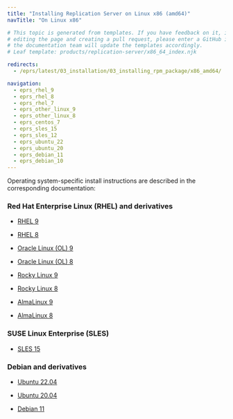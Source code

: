 ```yaml
---
title: "Installing Replication Server on Linux x86 (amd64)"
navTitle: "On Linux x86"

# This topic is generated from templates. If you have feedback on it, instead of
# editing the page and creating a pull request, please enter a GitHub issue and
# the documentation team will update the templates accordingly.
# Leaf template: products/replication-server/x86_64_index.njk

redirects:
  - /eprs/latest/03_installation/03_installing_rpm_package/x86_amd64/

navigation:
  - eprs_rhel_9
  - eprs_rhel_8
  - eprs_rhel_7
  - eprs_other_linux_9
  - eprs_other_linux_8
  - eprs_centos_7
  - eprs_sles_15
  - eprs_sles_12
  - eprs_ubuntu_22
  - eprs_ubuntu_20
  - eprs_debian_11
  - eprs_debian_10
---
```


Operating system-specific install instructions are described in the corresponding documentation:

### Red Hat Enterprise Linux (RHEL) and derivatives

- [RHEL 9](eprs_rhel_9)

- [RHEL 8](eprs_rhel_8)

- [Oracle Linux (OL) 9](eprs_rhel_9)

- [Oracle Linux (OL) 8](eprs_rhel_8)

- [Rocky Linux 9](eprs_other_linux_9)

- [Rocky Linux 8](eprs_other_linux_8)

- [AlmaLinux 9](eprs_other_linux_9)

- [AlmaLinux 8](eprs_other_linux_8)

### SUSE Linux Enterprise (SLES)

- [SLES 15](eprs_sles_15)

### Debian and derivatives

- [Ubuntu 22.04](eprs_ubuntu_22)

- [Ubuntu 20.04](eprs_ubuntu_20)

- [Debian 11](eprs_debian_11)
